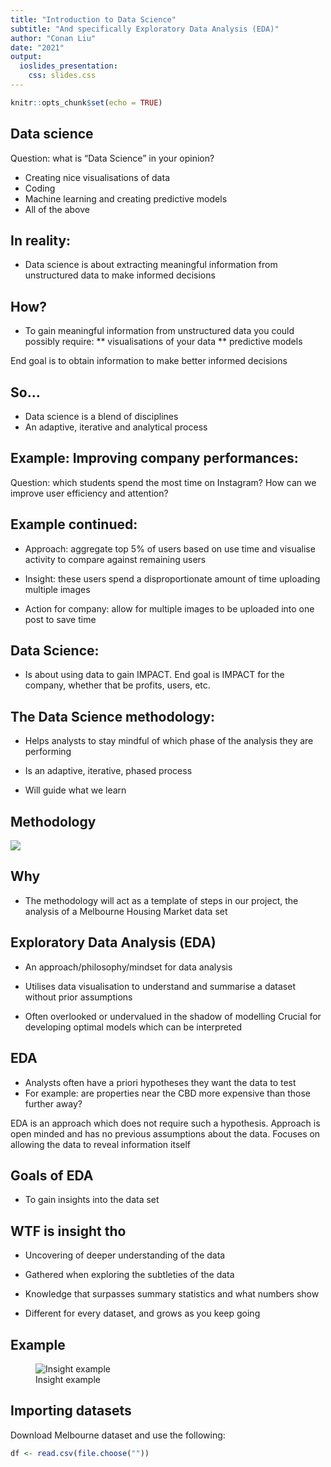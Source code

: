 ```yaml
---
title: "Introduction to Data Science"
subtitle: "And specifically Exploratory Data Analysis (EDA)"
author: "Conan Liu"
date: "2021"
output:
  ioslides_presentation:
    css: slides.css
---
```


```r
knitr::opts_chunk$set(echo = TRUE)
```

## Data science

Question: what is "Data Science" in your opinion?

* Creating nice visualisations of data
* Coding 
* Machine learning and creating predictive models
* All of the above

## In reality:

* Data science is about extracting meaningful information from unstructured data to make informed decisions

## How?

* To gain meaningful information from unstructured data you could possibly require:
** visualisations of your data
** predictive models

End goal is to obtain information to make better informed decisions

## So...

* Data science is a blend of disciplines 
* An adaptive, iterative and analytical process

## Example: Improving company performances:

Question: which students spend the most time on Instagram? How can we improve user efficiency and attention?

## Example continued: 

* Approach: aggregate top 5% of users based on use time and visualise activity to compare against remaining users

* Insight: these users spend a disproportionate amount of time uploading multiple images

* Action for company: allow for multiple images to be uploaded into one post to save time

## Data Science:

* Is about using data to gain IMPACT. End goal is IMPACT for the company, whether that be profits, users, etc.

## The Data Science methodology:

* Helps analysts to stay mindful of which phase of the analysis they are performing 

* Is an adaptive, iterative, phased process

* Will guide what we learn

## Methodology

![](/Users/conan/Desktop/club/methodology.png)

## Why 

* The methodology will act as a template of steps in our project, the analysis of a Melbourne Housing Market data set

## Exploratory Data Analysis (EDA)

* An approach/philosophy/mindset for data analysis 

* Utilises data visualisation to understand and summarise a dataset without prior assumptions

* Often overlooked or undervalued in the shadow of modelling
Crucial for developing optimal models which can be interpreted

## EDA

* Analysts often have a priori hypotheses they want the data to test
* For example: are properties near the CBD more expensive than those further away?

EDA is an approach which does not require such a hypothesis.
Approach is open minded and has no previous assumptions about the data. Focuses on allowing the data to reveal information itself

## Goals of EDA

* To gain insights into the data set 

## WTF is insight tho

* Uncovering of deeper understanding of the data 

* Gathered when exploring the subtleties of the data

* Knowledge that surpasses summary statistics and what numbers show

* Different for every dataset, and grows as you keep going

## Example

![Insight example](/Users/conan/Desktop/club/insight.png)

## Importing datasets

Download Melbourne dataset and use the following: 

```r
df <- read.csv(file.choose(""))
```